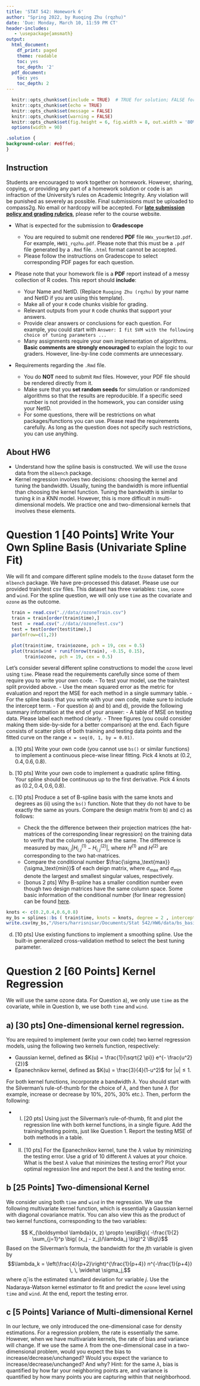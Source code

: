 ```yaml
---
title: 'STAT 542: Homework 6'
author: "Spring 2022, by Ruoqing Zhu (rqzhu)"
date: 'Due: Monday, March 10, 11:59 PM CT'
header-includes:
   - \usepackage{amsmath}
output:
  html_document:
    df_print: paged
    theme: readable
    toc: yes
    toc_depth: '2'
  pdf_document:
    toc: yes
    toc_depth: 2
---
```


```r
  knitr::opts_chunk$set(include = TRUE)  # TRUE for solution; FALSE for questions set
  knitr::opts_chunk$set(echo = TRUE)
  knitr::opts_chunk$set(message = FALSE)
  knitr::opts_chunk$set(warning = FALSE)
  knitr::opts_chunk$set(fig.height = 6, fig.width = 8, out.width = '80%', fig.align = "center")
  options(width = 90)
```

```css
.solution {
background-color: #e6ffe6;
}
```

## Instruction

Students are encouraged to work together on homework. However, sharing, copying, or providing any part of a homework solution or code is an infraction of the University's rules on Academic Integrity. Any violation will be punished as severely as possible. Final submissions must be uploaded to compass2g. No email or hardcopy will be accepted. For [**late submission policy and grading rubrics**](https://teazrq.github.io/stat542/homework.html), please refer to the course website.

- What is expected for the submission to **Gradescope**

  - You are required to submit one rendered **PDF** file `HWx_yourNetID.pdf`. For example, `HW01_rqzhu.pdf`. Please note that this must be a `.pdf` file generated by a `.Rmd` file. `.html` format cannot be accepted. 
  - Please follow the instructions on Gradescope to select corresponding PDF pages for each question.

- Please note that your homework file is a **PDF** report instead of a messy collection of R codes. This report should **include**:

  - Your Name and NetID. (Replace `Ruoqing Zhu (rqzhu)` by your name and NetID if you are using this template).
  - Make all of your `R` code chunks visible for grading. 
  - Relevant outputs from your `R` code chunks that support your answers. 
  - Provide clear answers or conclusions for each question. For example, you could start with `Answer: I fit SVM with the following choice of tuning parameters ...`
  - Many assignments require your own implementation of algorithms. __Basic comments are strongly encouraged__ to explain the logic to our graders. However, line-by-line code comments are unnecessary.
  
- Requirements regarding the `.Rmd` file.  

  - You do **NOT** need to submit `Rmd` files. However, your PDF file should be rendered directly from it. 
  - Make sure that you __set random seeds__ for simulation or randomized algorithms so that the results are reproducible. If a specific seed number is not provided in the homework, you can consider using your NetID.
  - For some questions, there will be restrictions on what packages/functions you can use. Please read the requirements carefully. As long as the question does not specify such restrictions, you can use anything.    
 

## About HW6

- Understand how the spline basis is constructed. We will use the `Ozone` data from the `mlbench` package.
- Kernel regression involves two decisions: choosing the kernel and tuning the bandwidth. Usually, tuning the bandwidth is more influential than choosing the kernel function. Tuning the bandwidth is similar to tuning $k$ in a KNN model. However, this is more difficult in multi-dimensional models. We practice one and two-dimensional kernels that involves these elements.

# Question 1 [40 Points] Write Your Own Spline Basis (Univariate Spline Fit)

We will fit and compare different spline models to the `Ozone` dataset form the `mlbench` package. We have pre-processed this dataset. Please use our provided train/test csv files. This dataset has three variables: `time`, `ozone` and `wind`. For the spline question, we will only use `time` as the covariate and `ozone` as the outcome. 

```r
  train = read.csv(".//data//ozoneTrain.csv")
  train = train[order(train$time),]
  test  = read.csv(".//data//ozoneTest.csv")
  test = test[order(test$time),]
  par(mfrow=c(1,2))

  plot(train$time, train$ozone, pch = 19, cex = 0.5)
  plot(train$wind + runif(nrow(train), -0.15, 0.15), 
       train$ozone, pch = 19, cex = 0.5)
```

Let's consider several different spline constructions to model the `ozone` level using `time`. Please read the requirements carefully since some of them require you to write your own code.
  - To test your model, use the train/test split provided above. 
  - Use the mean squared error as the metric for evaluation and report the MSE for each method in a single summary table. 
  - For the spline basis that you write with your own code, make sure to include the intercept term. 
  - For question a) and b) and d), provide the following summary information at the end of your answer:
    - A table of MSE on testing data. Please label each method clearly.
    - Three figures (you could consider making them side-by-side for a better comparison) at the end. Each figure consists of scatter plots of both training and testing data points and the fitted curve on the range `x = seq(0, 1, by = 0.01)`.

a) [10 pts] Write your own code (you cannot use `bs()` or similar functions) to implement a continuous piece-wise linear fitting. Pick 4 knots at $(0.2, 0.4, 0.6, 0.8)$. 

b) [10 pts] Write your own code to implement a quadratic spline fitting. Your spline should be continuous up to the first derivative. Pick 4 knots as $(0.2, 0.4, 0.6, 0.8)$.

c) [10 pts] Produce a set of B-spline basis with the same knots and degrees as (ii) using the `bs()` function. Note that they do not have to be exactly the same as yours. Compare the design matrix from b) and c) as follows:
    - Check the the difference between their projection matrices (the hat-matrices of the corresponding linear regression) on the training data to verify that the column spaces are the same. The difference is measured by $\text{max}_{i, j} |H_{i, j}^{(1)} - H_{i, j}^{(2)}|$, where $H^{(1)}$ and $H^{(2)}$ are corresponding to the two hat-matrices.
    - Compare the conditional number $\frac{\sigma_\text{max}}{\sigma_\text{min}}$ of each deign matrix, where $\sigma_\text{max}$ and $\sigma_\text{min}$ denote the largest and smallest singular values, respectively.
    - [bonus 2 pts] Why B-spline has a smaller condition number even though two design matrices have the same column space. Some basic information of the conditional number (for linear regression) can be found [here](https://en.wikipedia.org/wiki/Condition_number).
    
```r
knots <- c(0.2,0.4,0.6,0.8)
my_bs = splines::bs ( train$time, knots = knots, degree = 2 , intercept= TRUE)
write.csv(my_bs,"/Users/harrisnisar/Documents/Stat 542/HW6/data/bs_basis_from_r.csv", row.names = FALSE)
```  

d) [10 pts] Use existing functions to implement a smoothing spline. Use the built-in generalized cross-validation method to select the best tuning parameter.

# Question 2 [60 Points] Kernel Regression 

We will use the same ozone data. For Question a), we only use `time` as the covariate, while in Question b, we use both `time` and `wind`. 

## a) [30 pts] One-dimensional kernel regression.

You are required to implement (write your own code) two kernel regression models, using the following two kernels function, respectively: 

  * Gaussian kernel, defined as $K(u) = \frac{1}{\sqrt{2 \pi}} e^{- \frac{u^2}{2}}$
  * Epanechnikov kernel, defined as $K(u) = \frac{3}{4}(1-u^2)$ for $|u| \leq 1$. 

For both kernel functions, incorporate a bandwidth $\lambda$. You should start with the Silverman's rule-of-thumb for the choice of $\lambda$, and then tune $\lambda$ (for example, increase or decrease by 10%, 20%, 30% etc.). Then, perform the following:

  * (I) [20 pts] Using just the Silverman's rule-of-thumb, fit and plot the regression line with both kernel functions, in a single figure. Add the training/testing points, just like Question 1. Report the testing MSE of both methods in a table.
  * (II) [10 pts] For the Epanechnikov kernel, tune the $\lambda$ value by minimizing the testing error. Use a grid of 10 different $\lambda$ values at your choice. What is the best $\lambda$ value that minimizes the testing error? Plot your optimal regression line and report the best $\lambda$ and the testing error.

## b [25 Points] Two-dimensional Kernel

We consider using both `time` and `wind` in the regression. We use the following multivariate kernel function, which is essentially a Gaussian kernel with diagonal covariance matrix. You can also view this as the product of two kernel functions, corresponding to the two variables:

$$ K_{\boldsymbol \lambda}(x, z) \propto \exp\Big\{ -\frac{1}{2} \sum_{j=1}^p \big( (x_j - z_j)/\lambda_j \big)^2 \Big\}$$
Based on the Silverman's formula, the bandwidth for the $j$th variable is given by
$$\lambda_k = \left(\frac{4}{p+2}\right)^{\frac{1}{p+4}} n^{-\frac{1}{p+4}} \, \, \widehat \sigma_j,$$
where $\widehat\sigma_j$ is the estimated standard deviation for variable $j$. Use the Nadaraya-Watson kernel estimator to fit and predict the `ozone` level using `time` and `wind`. At the end, report the testing error.
  
## c [5 Points] Variance of Multi-dimensional Kernel

In our lecture, we only introduced the one-dimensional case for density estimations. For a regression problem, the rate is essentially the same. However, when we have multivariate kernels, the rate of bias and variance will change. If we use the same $\lambda$ from the one-dimensional case in a two-dimensional problem, would you expect the bias to increase/decrease/unchanged? Would you expect the variance to increase/decrease/unchanged? And why? Hint: for the same $\lambda$, bias is quantified by how far your neighboring points are, and variance is quantified by how many points you are capturing within that neighborhood. 